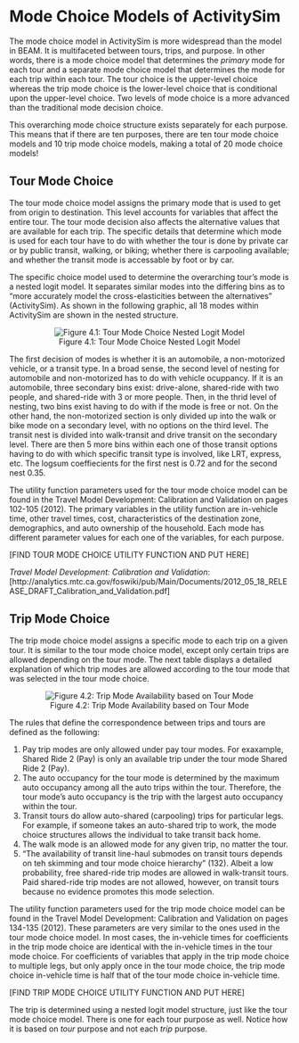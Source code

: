 # Mode Choice Models of ActivitySim {#chap4}
The mode choice model in ActivitySim is more widespread than the model in BEAM. It is multifaceted between tours, trips, and purpose. In other words, there is a mode choice model that determines the *primary* mode for each tour and a separate mode choice model that determines the mode for each trip within each tour. The tour choice is the upper-level choice whereas the trip mode choice is the lower-level choice that is conditional upon the upper-level choice.  Two levels of mode choice is a more advanced than the traditional mode decision choice. 

This overarching mode choice structure exists separately for each  purpose. This means that if there are ten purposes, there are ten tour mode choice models and 10 trip mode choice models, making a total of 20 mode choice models! 

## Tour Mode Choice
The tour mode choice model assigns the primary mode that is used to get from origin to destination. This level accounts for variables that affect the entire tour. The tour mode decision also affects the alternative values that are available for each trip. The specific details that determine which mode is used for each tour have to do with whether the tour is done by private car or by public transit, walking, or biking; whether there is carpooling available; and whether the transit mode is accessable by foot or by car. 

The specific choice model used to determine the overarching tour's mode is a nested logit model. It separates similar modes into the differing bins as to "more accurately model the cross-elasticities between the alternatives" (ActivitySim). As shown in the following graphic, all 18 modes within ActivitySim are shown in the nested structure. 

<center>

  ![Figure 4.1: Tour Mode Choice Nested Logit Model](pics/tour_nest.png)
  
</center>

The first decision of modes is whether it is an automobile, a non-motorized vehicle, or a transit type. In a broad sense, the second level of nesting for automobile and non-motorized has to do with vehicle ocuppancy.  If it is an automobile, three secondary bins exist: drive-alone, shared-ride with two people, and shared-ride with 3 or more people. Then, in the thrid level of nesting, two bins exist having to do with if the mode is free or not. On the other hand, the non-motorized section is only divided up into the walk or bike mode on a secondary level, with no options on the third level. The transit nest is divided into walk-transit and drive transit on the secondary level. There are then 5 more bins within each one of those transit options having to do with which specific transit type is involved, like LRT, express, etc. The logsum coeffiecients for the first nest is 0.72 and for the second nest 0.35. 

The utility function parameters used for the tour mode choice model can be found in the Travel Model Development: Calibration and Validation on pages 102-105 (2012). The primary variables in the utility function are in-vehicle time, other travel times, cost, characteristics of the destination zone, demographics, and auto ownership of the household. Each mode has different parameter values for each one of the variables, for each purpose. 

[FIND TOUR MODE CHOICE UTILITY FUNCTION AND PUT HERE]

*Travel Model Development: Calibration and Validation*: [http://analytics.mtc.ca.gov/foswiki/pub/Main/Documents/2012_05_18_RELEASE_DRAFT_Calibration_and_Validation.pdf]

## Trip Mode Choice
The trip mode choice model assigns a specific mode to each trip on a given tour. It is similar to the tour mode choice model, except only certain trips are allowed depending on the tour mode. The next table displays a detailed explanation of which trip modes are allowed according to the tour mode that was selected in the tour mode choice. 
<center>

  ![Figure 4.2: Trip Mode Availability based on Tour Mode](pics/trip_allow.png)
  
</center>

The rules that define the correspondence between trips and tours are defined as the following:

  1. Pay trip modes are only allowed under pay tour modes. For exaxample, Shared Ride 2 (Pay) is only an available trip under the tour mode Shared Ride 2 (Pay).
  2. The auto occupancy for the tour mode is determined by the maximum auto occupancy among all the auto trips within the tour. Therefore, the tour mode's auto occupancy is the trip with the largest auto occupancy within the tour.
  3. Transit tours do allow auto-shared (carpooling) trips for particular legs. For example, if someone takes an auto-shared trip to work, the mode choice structures allows the individual to take transit back home. 
  4. The walk mode is an allowed mode for any given trip, no matter the tour.
  5. "The availability of transit line-haul submodes on transit tours depends on teh skimming and tour mode choice hierarchy" (132). Albeit a low probability, free shared-ride trip modes are allowed in walk-transit tours. Paid shared-ride trip modes are not allowed, however, on transit tours because no evidence promotes this mode selection.

The utility function parameters used for the trip mode choice model can be found in the Travel Model Development: Calibration and Validation on pages 134-135 (2012). These parameters are very similar to the ones used in the tour mode choice model. In most cases, the in-vehicle times for coefficients in the trip mode choice are identical with the in-vehicle times in the tour mode choice. For coefficients of variables that apply in the trip mode choice to multiple legs, but only apply once in the tour mode choice, the trip mode choice in-vehicle time is half that of the tour mode choice in-vehicle time. 

[FIND TRIP MODE CHOICE UTILITY FUNCTION AND PUT HERE]

The trip is determined using a nested logit model structure, just like the tour mode choice model. There is one for each tour purpose as well. Notice how it is based on *tour* purpose and not each *trip* purpose. 


